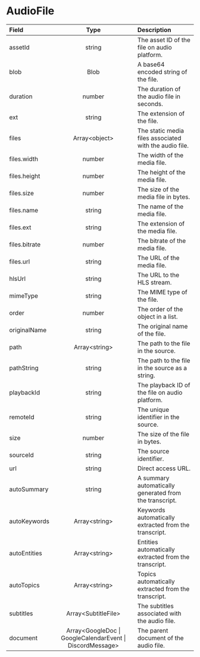 # AudioFile

| Field | Type | Description |
| :---------------- | :------: | :---- |
| assetId | string | The asset ID of the file on audio platform. |
| blob | Blob | A base64 encoded string of the file. |
| duration | number | The duration of the audio file in seconds. |
| ext | string | The extension of the file. |
| files | Array\<object\> | The static media files associated with the audio file. |
| files.width | number | The width of the media file. |
| files.height | number | The height of the media file. |
| files.size | number | The size of the media file in bytes. |
| files.name | string | The name of the media file. |
| files.ext | string | The extension of the media file. |
| files.bitrate | number | The bitrate of the media file. |
| files.url | string | The URL of the media file. |
| hlsUrl | string | The URL to the HLS stream. |
| mimeType | string | The MIME type of the file. |
| order | number | The order of the object in a list. |
| originalName | string | The original name of the file. |
| path | Array\<string\> | The path to the file in the source. |
| pathString | string | The path to the file in the source as a string. |
| playbackId | string | The playback ID of the file on audio platform. |
| remoteId | string | The unique identifier in the source. |
| size | number | The size of the file in bytes. |
| sourceId | string | The source identifier. |
| url | string | Direct access URL. |
| autoSummary | string | A summary automatically generated from the transcript. |
| autoKeywords | Array\<string\> | Keywords automatically extracted from the transcript. |
| autoEntities | Array\<string\> | Entities automatically extracted from the transcript. |
| autoTopics | Array\<string\> | Topics automatically extracted from the transcript. |
| subtitles | Array\<SubtitleFile\> | The subtitles associated with the audio file. |
| document | Array\<GoogleDoc \| GoogleCalendarEvent \| DiscordMessage\> | The parent document of the audio file. |
